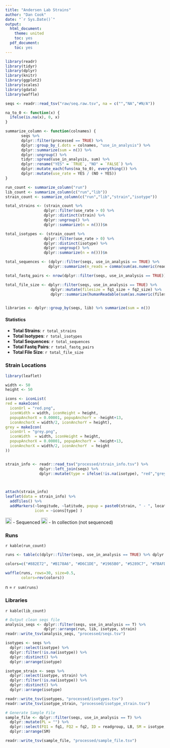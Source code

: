 ```yaml
---
title: "Andersen Lab Strains"
author: "Dan Cook"
date: "`r Sys.Date()`"
output: 
  html_document:
    theme: united
    toc: yes
  pdf_document: 
    toc: yes
---
```


```r
library(readr)
library(tidyr)
library(dplyr)
library(knitr)
library(ggplot2)
library(scales)
library(gdata)
library(waffle)

seqs <- readr::read_tsv("raw/seq.raw.tsv", na = c("","NA","#N/A"))

na_to_0 <- function(x) {
  ifelse(is.na(x), 0, x)
}

summarize_column <- function(colnames) {
       seqs %>%
       dplyr::filter(processed == TRUE) %>%
       dplyr::group_by_(.dots = colnames, "use_in_analysis") %>%
       dplyr::summarize(sum = n()) %>% 
       dplyr::ungroup() %>%
       tidyr::spread(use_in_analysis, sum) %>%
       dplyr::rename("YES" = `TRUE`, "NO" = `FALSE`) %>%
       dplyr::mutate_each(funs(na_to_0), everything()) %>%
       dplyr::mutate(use_rate = YES / (NO + YES))
}

run_count <- summarize_column("run")
lib_count <- summarize_column(c("run","lib"))
strain_count <- summarize_column(c("run","lib","strain","isotype"))

total_strains <- (strain_count %>%
                 dplyr::filter(use_rate > 0) %>%
                 dplyr::distinct(strain) %>%
                 dplyr::ungroup() %>%
                 dplyr::summarize(n = n()))$n

total_isotypes <- (strain_count %>%
                 dplyr::filter(use_rate > 0) %>%
                 dplyr::distinct(isotype) %>%
                 dplyr::ungroup() %>%
                 dplyr::summarize(n = n()))$n

total_sequences <- (dplyr::filter(seqs, use_in_analysis == TRUE) %>%
                   dplyr::summarize(n_reads = comma(sum(as.numeric(reads), na.rm = TRUE))))$n_reads

total_fastq_pairs <- nrow(dplyr::filter(seqs, use_in_analysis == TRUE))

total_file_size <- dplyr::filter(seqs, use_in_analysis == TRUE) %>%
                    dplyr::mutate(filesize = fq1_size + fq2_size) %>% 
                    dplyr::summarize(humanReadable(sum(as.numeric(filesize))))
        

libraries <- dplyr::group_by(seqs, lib) %>% summarize(sum = n())

```

#### Statistics

* __Total Strains__: `r total_strains`
* __Total Isotypes__: `r total_isotypes`
* __Total Sequences__: `r total_sequences`
* __Total Fastq Pairs__: `r total_fastq_pairs`
* __Total File Size__: `r total_file_size`

### Strain Locations

```r
library(leaflet)

width <- 50
height <- 50

icons <- iconList(
red = makeIcon(
  iconUrl = "red.png",
  iconWidth = width, iconHeight = height,
  popupAnchorX = 0.00001, popupAnchorY = -height+13,
  iconAnchorX = width/2, iconAnchorY = height), 
grey = makeIcon(
  iconUrl = "grey.png",
  iconWidth  = width, iconHeight = height, 
  popupAnchorX = 0.00001, popupAnchorY = -height+13,
  iconAnchorX = width/2, iconAnchorY  = height
))


strain_info <- readr::read_tsv("processed/strain_info.tsv") %>%               dplyr::filter(!is.na(latitude)) %>%
               dplyr::left_join(seqs) %>%
               dplyr::mutate(type = ifelse(!is.na(isotype), "red","grey"))
               


attach(strain_info)
leaflet(data = strain_info) %>% 
  addTiles() %>%
  addMarkers(~longitude, ~latitude, popup = paste0(strain, " - ", location, " - ", isolation), 
             icon = ~icons[type] )


```

<img src="red.png" height="20x" width="20x" /> - Sequenced
<img src="grey.png" height="20x" width="20x" /> - In collection (not sequenced)


### Runs

`r kable(run_count)`

```r

runs <- table(c(dplyr::filter(seqs, use_in_analysis == TRUE) %>% dplyr::select(run)))

colors=c("#882E72", "#B178A6", "#D6C1DE", "#1965B0", "#5289C7", "#7BAFDE", "#4EB265", "#90C987", "#CAE0AB", "#F7EE55", "#F6C141", "#F1932D", "#E8601C", "#DC050C")

waffle(runs, rows=30, size=0.5, 
       colors=rev(colors))
```
n = `r sum(runs)`


### Libraries

`r kable(lib_count)`

```r

# Output clean seqs file
analysis_seqs <- dplyr::filter(seqs, use_in_analysis == T) %>%
                 dplyr::arrange(run, lib, isotype, strain)
readr::write_tsv(analysis_seqs, "processed/seqs.tsv")

isotypes <- seqs %>% 
  dplyr::select(isotype) %>%
  dplyr::filter(!is.na(isotype)) %>%
  dplyr::distinct() %>%
  dplyr::arrange(isotype)

isotype_strain <- seqs %>% 
  dplyr::select(isotype, strain) %>%
  dplyr::filter(!is.na(isotype)) %>%
  dplyr::distinct() %>%
  dplyr::arrange(isotype)

readr::write_tsv(isotypes, "processed/isotypes.tsv")
readr::write_tsv(isotype_strain, "processed/isotype_strain.tsv")

# Generate Sample File
sample_file <- dplyr::filter(seqs, use_in_analysis == T) %>%                  dplyr::select(fq1, fq2, readgroup, isotype) %>%                   tidyr::separate(readgroup, into = c("RUN", "LB", "STRAIN"), sep ="-",  extra = "drop", remove = F) %>%
  dplyr::mutate(PL = "") %>%
  dplyr::select(FQ1 = fq1, FQ2 = fq2, ID = readgroup, LB, SM = isotype, PL) %>%
  dplyr::arrange(SM)

readr::write_tsv(sample_file, "processed/sample_file.tsv")

```


